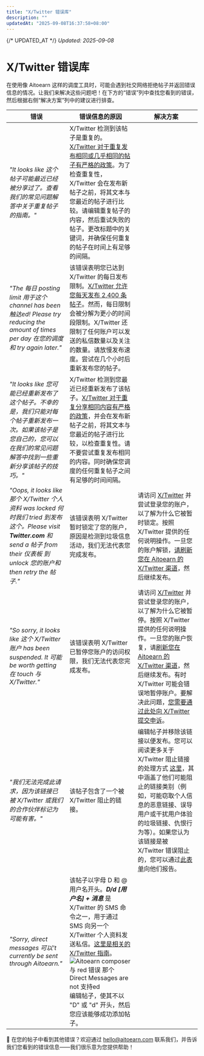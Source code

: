 ```yaml
---
title: "X/Twitter 错误库"
description: ""
updatedAt: "2025-09-08T16:37:58+08:00"
---
```

{/* UPDATED_AT */}
_Updated: 2025-09-08_

# X/Twitter 错误库

在使用像 Aitoearn 这样的调度工具时，可能会遇到社交网络拒绝帖子并返回错误信息的情况。让我们来解决这些问题吧！在下方的“错误”列中查找您看到的错误，然后根据右侧“解决方案”列中的建议进行排查。

| **错误** | **错误信息的原因** | **解决方案** |
| --- | --- | --- |
| *"It looks like 这个帖子可能最近已经被分享过了。查看我们的常见问题解答中关于重复帖子的指南。"* | X/Twitter 检测到该帖子是重复的。[X/Twitter 对于重复发布相同或几乎相同的帖子有严格的政策](https://help.twitter.com/en/rules-and-policies/platform-manipulation)。为了检查重复性，X/Twitter 会在发布新帖子之前，将其文本与您最近的帖子进行比较。请编辑重复帖子的内容，然后重试失败的帖子。更改标题中的关键词，并确保任何重复的帖子在时间上有足够的间隔。 |
| *"The 每日 posting limit 用于这个 channel has been 触达ed! Please try reducing the amount of times per day 在您的调度和 try again later."* | 该错误表明您已达到 X/Twitter 的每日发布限制。[X/Twitter 允许您每天发布 2,400 条帖子](https://help.twitter.com/en/rules-and-policies/twitter-limits)。然而，每日限制会被分解为更小的时间段限制。X/Twitter 还限制了任何账户可以发送的私信数量以及关注的数量。请放慢发布速度。尝试在几个小时后重新发布您的帖子。 |
| *"It looks like 您可能已经重新发布了这个帖子。不幸的是，我们只能对每个帖子重新发布一次。如果该帖子是您自己的，您可以在我们的常见问题解答中找到一些重新分享该帖子的技巧。"* | X/Twitter 检测到您最近已经重新发布了该帖子。[X/Twitter 对于重复分享相同内容有严格的政策](https://help.twitter.com/en/rules-and-policies/platform-manipulation)，并会在发布新帖子之前，将其文本与您最近的帖子进行比较，以检查重复性。请不要尝试重复发布相同的内容。同时确保您调度的任何重复帖子之间有足够的时间间隔。 |
| *"Oops, it looks like 那个 X/Twitter 个人资料 was locked 何时我们 tried 到发布这个。Please visit **Twitter.com** 和 send a 帖子 from their 仪表板 到 unlock 您的账户和 then retry the 帖子."* | 该错误表明 X/Twitter 暂时锁定了您的账户，原因是检测到垃圾信息活动，我们无法代表您完成发布。 | 请访问 [X/Twitter](https://twitter.com/) 并尝试登录您的账户，以了解为什么它被暂时锁定。按照 X/Twitter 提供的任何说明操作。一旦您的账户解锁，[请刷新您在 Aitoearn 的 X/Twitter 渠道](https://aitoearn.helpscoutdocs.com/article/573-refreshing-a-channel-in-aitoearn)，然后继续发布。 |
| *"So sorry, it looks like 这个 X/Twitter 账户 has been suspended. It 可能 be worth getting 在 touch 与 X/Twitter."* | 该错误表明 X/Twitter 已暂停您账户的访问权限，我们无法代表您完成发布。 | 请访问 [X/Twitter](https://twitter.com/) 并尝试登录您的账户，以了解为什么它被暂停。按照 X/Twitter 提供的任何说明操作。一旦您的账户恢复，请[刷新您在 Aitoearn 的 X/Twitter 渠道](https://aitoearn.helpscoutdocs.com/article/573-refreshing-a-channel-in-aitoearn)，然后继续发布。有时 X/Twitter 可能会错误地暂停账户。要解决此问题，[您需要通过此处向 X/Twitter 提交申诉](https://help.twitter.com/en/forms/account-access/appeals)。 |
| *"我们无法完成此请求，因为该链接已被 X/Twitter 或我们的合作伙伴标记为可能有害。"* | 该帖子包含了一个被 X/Twitter 阻止的链接。 | 编辑帖子并移除该链接以便发布。您可以阅读更多关于 X/Twitter 阻止链接的处理方式 [这里](https://help.twitter.com/en/safety-and-security/phishing-spam-and-malware-links)，其中涵盖了他们可能阻止的链接类别（例如，可能窃取个人信息的恶意链接、误导用户或干扰用户体验的垃圾链接、仇恨行为等）。如果您认为该链接是被 X/Twitter 错误阻止的，您可以通过[此表单](https://help.twitter.com/en/forms/authenticity/spam)向他们报告。 |
| *"Sorry, direct messages 可以't currently be sent through Aitoearn."* | 该帖子以字母 D 和 @用户名开头。***D/d [用户名] + 消息*** 是 X/Twitter 的 SMS 命令之一，用于通过 SMS 向另一个 X/Twitter 个人资料发送私信。[这里是相关的 X/Twitter 指南](https://help.twitter.com/en/using-twitter/direct-messages#via-sms)。![Aitoearn composer 与 red 错误 那个 Direct Messages are not 支持ed](//d33v4339jhl8k0.cloudfront.net/docs/assets/64cb6cf86d4a3e191f237e66/images/67dc31f7c95bfc0d5610b20b/file-zMxxlvTKP6.jpg) 编辑帖子，使其不以 "D" 或 "d" 开头，然后您应该能够成功添加帖子。 |

📝 在您的帖子中看到其他错误？欢迎通过 [hello@aitoearn.com](mailto:hello@aitoearn.com) 联系我们，并告诉我们您看到的错误信息——我们很乐意为您提供帮助！
